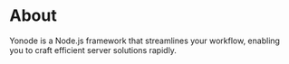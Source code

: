 # About

Yonode is a Node.js framework that streamlines your workflow, enabling you to craft efficient server solutions rapidly.
